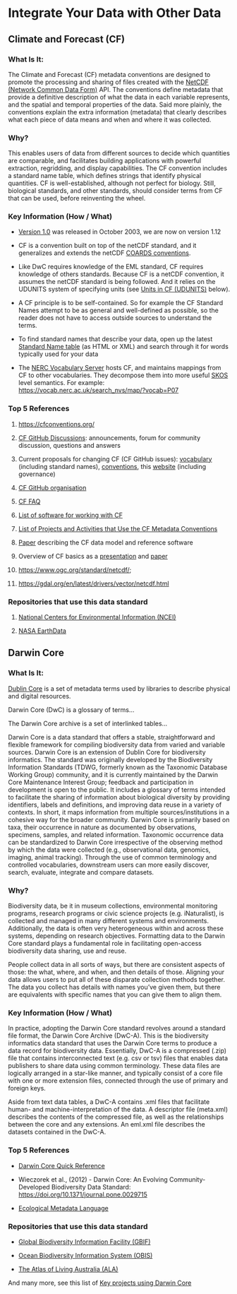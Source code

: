 # Integrate Your Data with Other Data

## Climate and Forecast (CF)

### What Is It: 

The Climate and Forecast (CF) metadata conventions are designed to promote the processing and sharing of files created with the [NetCDF (Network Common Data Form)](https://psl.noaa.gov/data/gridded/whatsnetCDF.html) API. The conventions define metadata that provide a definitive description of what the data in each variable represents, and the spatial and temporal properties of the data. Said more plainly, the conventions explain the extra information (metadata) that clearly describes what each piece of data means and when and where it was collected.

### Why? 

This enables users of data from different sources to decide which quantities are comparable, and facilitates building applications with powerful extraction, regridding, and display capabilities. The CF convention includes a standard name table, which defines strings that identify physical quantities. CF is well-established, although not perfect for biology. Still, biological standards, and other standards, should consider terms from CF that can be used, before reinventing the wheel.

### Key Information (How / What)

-   [Version 1.0](https://cfconventions.org/Data/cf-conventions/cf-conventions-1.0/build/cf-conventions.html) was released in October 2003, we are now on version 1.12

-   CF is a convention built on top of the netCDF standard, and it generalizes and extends the netCDF [COARDS conventions](https://ferret.pmel.noaa.gov/noaa_coop/coop_cdf_profile.html).

-   Like DwC requires knowledge of the EML standard, CF requires knowledge of others standards. Because CF is a netCDF convention, it assumes the netCDF standard is being followed. And it relies on the UDUNITS system of specifying units (see [Units in CF (UDUNITS)](https://cfconventions.org/faq.html#units-in-cf-udunits) below).

-   A CF principle is to be self-contained. So for example the CF Standard Names attempt to be as general and well-defined as possible, so the reader does not have to access outside sources to understand the terms.

-   To find standard names that describe your data, open up the latest [Standard Name table](https://cfconventions.org/vocabularies.html) (as HTML or XML) and search through it for words typically used for your data

-   The [NERC Vocabulary Server](https://vocab.nerc.ac.uk/) hosts CF, and maintains mappings from CF to other vocabularies. They decompose them into more useful [SKOS](https://www.w3.org/TR/skos-reference/) level semantics. For example: <https://vocab.nerc.ac.uk/search_nvs/map/?vocab=P07>


### Top 5 References

1.  <https://cfconventions.org/>

2.  [CF GitHub Discussions](https://github.com/orgs/cf-convention/discussions): announcements, forum for community discussion, questions and answers

3.  Current proposals for changing CF (CF GitHub issues): [vocabulary](https://github.com/cf-convention/vocabularies/issues) (including standard names), [conventions](https://github.com/cf-convention/cf-conventions/issues), this [website](https://github.com/cf-convention/cf-convention.github.io/issues) (including governance)

4.  [CF GitHub organisation](https://github.com/cf-convention)

5.  [CF FAQ](https://cfconventions.org/faq.html)

6.  [List of software for working with CF](https://cfconventions.org/software.html)

7.  [List of Projects and Activities that Use the CF Metadata Conventions](https://cfconventions.org/projects-activities.html)

8.  [Paper](https://doi.org/10.5194/gmd-10-4619-2017) describing the CF data model and reference software

9.  Overview of CF basics as a [presentation](https://cfconventions.org/Data/cf-documents/overview/viewgraphs.pdf) and [paper](https://cfconventions.org/Data/cf-documents/overview/article.pdf)

10. <https://www.ogc.org/standard/netcdf/>;  

11. <https://gdal.org/en/latest/drivers/vector/netcdf.html>

### Repositories that use this data standard

1.  [National Centers for Environmental Information (NCEI)](https://www.ncei.noaa.gov/)

2.  [NASA EarthData](https://www.earthdata.nasa.gov/)

## Darwin Core

### What Is It: 

[Dublin Core](https://esipfed.github.io/bds-primer-best-practices/MAKE_YOUR_DATA_INTERNET_READY.html#dublin-core) is a set of metadata terms used by libraries to describe physical and digital resources. 

Darwin Core (DwC) is a glossary of terms…

The Darwin Core archive is a set of interlinked tables…

Darwin Core is a data standard that offers a stable, straightforward and flexible framework for compiling biodiversity data from varied and variable sources. Darwin Core is an extension of Dublin Core for biodiversity informatics. The standard was originally developed by the Biodiversity Information Standards (TDWG, formerly known as the Taxonomic Database Working Group) community, and it is currently maintained by the Darwin Core Maintenance Interest Group; feedback and participation in development is open to the public. It includes a glossary of terms intended to facilitate the sharing of information about biological diversity by providing identifiers, labels and definitions, and improving data reuse in a variety of contexts. In short, it maps information from multiple sources/institutions in a cohesive way for the broader community. Darwin Core is primarily based on taxa, their occurrence in nature as documented by observations, specimens, samples, and related information. Taxonomic occurrence data can be standardized to Darwin Core irrespective of the observing method by which the data were collected (e.g., observational data, genomics, imaging, animal tracking). Through the use of common terminology and controlled vocabularies, downstream users can more easily discover, search, evaluate, integrate and compare datasets.

### Why?

Biodiversity data, be it in museum collections, environmental monitoring programs, research programs or civic science projects (e.g. iNaturalist), is collected and managed in many different systems and environments. Additionally, the data is often very heterogeneous within and across these systems, depending on research objectives. Formatting data to the Darwin Core standard plays a fundamental role in facilitating open-access biodiversity data sharing, use and reuse. 

People collect data in all sorts of ways, but there are consistent aspects of those: the what, where, and when, and then details of those. Aligning your data allows users to put all of these disparate collection methods together. The data you collect has details with names you've given them, but there are equivalents with specific names that you can give them to align them.

### Key Information (How / What)

In practice, adopting the Darwin Core standard revolves around a standard file format, the Darwin Core Archive (DwC-A). This is the biodiversity informatics data standard that uses the Darwin Core terms to produce a data record for biodiversity data. Essentially, DwC-A is a compressed (.zip) file that contains interconnected text (e.g. csv or tsv) files that enables data publishers to share data using common terminology. These data files are logically arranged in a star-like manner, and typically consist of a core file with one or more extension files, connected through the use of primary and foreign keys. 

Aside from text data tables, a DwC-A contains .xml files that facilitate human- and machine-interpretation of the data. A descriptor file (meta.xml) describes the contents of the compressed file, as well as the relationships between the core and any extensions. An eml.xml file describes the datasets contained in the DwC-A.

### Top 5 References

-   [Darwin Core Quick Reference](https://dwc.tdwg.org/terms/)

-   Wieczorek et al., (2012) - Darwin Core: An Evolving Community-Developed Biodiversity Data Standard: <https://doi.org/10.1371/journal.pone.0029715> 

-   [Ecological Metadata Language](https://esipfed.github.io/bds-primer-best-practices/CONTEXT_UNDERSTANDABILITY.html#ecological-metadata-language-eml)

### Repositories that use this data standard

-   [Global Biodiversity Information Facility (GBIF)](https://www.gbif.org/)

-   [Ocean Biodiversity Information System (OBIS)](https://obis.org/)

-   [The Atlas of Living Australia (ALA)](https://www.ala.org.au/)

And many more, see this list of [Key projects using Darwin Core](https://en.wikipedia.org/wiki/Darwin_Core)
